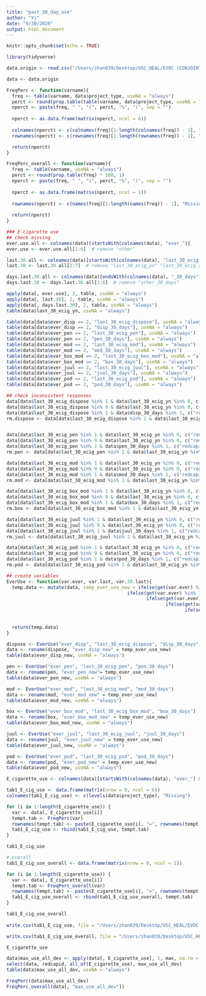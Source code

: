 ```yaml
---
title: "past_30_day_use"
author: "Yi"
date: "9/30/2020"
output: html_document
---
```


```r
knitr::opts_chunk$set(echo = TRUE)
```

```r
library(tidyverse)
```

```r
data.origin <- read.csv("/Users/zhan039/Desktop/USC_HEAL/EVOC (CONJOINT)/Final_Data/EVOC_pilot1_08072020.csv", na.strings = "")

data <- data.origin
```

```r
FreqPerc <- function(varname){
  freq <- table(varname, data$project_type, useNA = "always")
  perct <- round(prop.table(table(varname, data$project_type, useNA = "always"), margin = 2) * 100, 1)
  nperct <- paste(freq, " ", "(", perct, "%", ")", sep = "")
  
  nperct <- as.data.frame(matrix(nperct, ncol = 6))
  
  colnames(nperct) <- c(colnames(freq)[1:length(colnames(freq)) - 1], "Missing")
  rownames(nperct) <- c(rownames(freq)[1:length(rownames(freq)) - 1], "Missing")

  return(nperct)
}

FreqPerc_overall <- function(varname){
  freq <- table(varname, useNA = "always")
  perct <- round(prop.table(freq) * 100, 1)
  nperct <- paste(freq, " ", "(", perct, "%", ")", sep = "")
  
  nperct <- as.data.frame(matrix(nperct, ncol = 1))
  
  rownames(nperct) <- c(names(freq)[1:length(names(freq)) - 1], "Missing")
  
  return(nperct)
}
```

```r
### E-cigarette use
## check missing
ever.use.all <- colnames(data)[startsWith(colnames(data), "ever_")]
ever.use <- ever.use.all[1:6]  # remove "other"  

last.30.all <- colnames(data)[startsWith(colnames(data), "last_30_ecig_")]
last.30 <- last.30.all[2:7]  # remove "last_30_ecig_yn" "last_30_ecig_other"

days.last.30.all <- colnames(data)[endsWith(colnames(data), "_30_days")]
days.last.30 <- days.last.30.all[1:6]  # remove "other_30_days"

apply(data[, ever.use], 2, table, useNA = "always")
apply(data[, last.30], 2, table, useNA = "always")
apply(data[, days.last.30], 2, table, useNA = "always")
table(data$last_30_ecig_yn, useNA = "always")

table(data[data$ever_disp == 2, "last_30_ecig_dispose"], useNA = "always")
table(data[data$ever_disp == 2, "disp_30_days"], useNA = "always")
table(data[data$ever_pen == 2, "last_30_ecig_pen"], useNA = "always")
table(data[data$ever_pen == 2, "pen_30_days"], useNA = "always")
table(data[data$ever_mod == 2, "last_30_ecig_mod"], useNA = "always")
table(data[data$ever_mod == 2, "mod_30_days"], useNA = "always")
table(data[data$ever_box_mod == 2, "last_30_ecig_box_mod"], useNA = "always")
table(data[data$ever_box_mod == 2, "box_30_days"], useNA = "always")
table(data[data$ever_juul == 2, "last_30_ecig_juul"], useNA = "always")
table(data[data$ever_juul == 2, "juul_30_days"], useNA = "always")
table(data[data$ever_pod == 2, "last_30_ecig_pod"], useNA = "always")
table(data[data$ever_pod == 2, "pod_30_days"], useNA = "always")

## check inconsistent responses
data[data$last_30_ecig_dispose %in% 1 & data$last_30_ecig_yn %in% 0, c("redcapid", "last_30_ecig_dispose", "last_30_ecig_yn", "disp_30_days")]  # remove redcapid 1015, 1078, 2042 for Disposable
data[data$last_30_ecig_dispose %in% 9 & data$last_30_ecig_yn %in% 0, c("redcapid", "last_30_ecig_dispose", "last_30_ecig_yn", "disp_30_days")]
data[data$last_30_ecig_dispose %in% 1 & data$disp_30_days %in% 1, c("redcapid", "last_30_ecig_dispose", "last_30_ecig_yn", "disp_30_days")]  # remove redcapid 1130, 6075, 2114, 2119 for Disposable
rm.dispose <- data[data$last_30_ecig_dispose %in% 1 & data$last_30_ecig_yn %in% 0, "redcapid"]


data[data$last_30_ecig_pen %in% 1 & data$last_30_ecig_yn %in% 0, c("redcapid", "last_30_ecig_pen", "last_30_ecig_yn", "pen_30_days")]  # remove redcapid 1073, 7234, 6046, 6065, 6094, 6119, 6129, 6159, 3117 for Vape Pen
data[data$last_30_ecig_pen %in% 9 & data$last_30_ecig_yn %in% 0, c("redcapid", "last_30_ecig_pen", "last_30_ecig_yn", "pen_30_days")] 
data[data$last_30_ecig_pen %in% 1 & data$pen_30_days %in% 1, c("redcapid", "last_30_ecig_pen", "last_30_ecig_yn", "pen_30_days")] 
rm.pen <- data[data$last_30_ecig_pen %in% 1 & data$last_30_ecig_yn %in% 0, "redcapid"]  

data[data$last_30_ecig_mod %in% 1 & data$last_30_ecig_yn %in% 0, c("redcapid", "last_30_ecig_mod", "last_30_ecig_yn", "mod_30_days")]  # remove redcapid 7252, 6046, 6065, 6129
data[data$last_30_ecig_mod %in% 9 & data$last_30_ecig_yn %in% 0, c("redcapid", "last_30_ecig_mod", "last_30_ecig_yn", "mod_30_days")]
data[data$last_30_ecig_mod %in% 1 & data$mod_30_days %in% 1, c("redcapid", "last_30_ecig_mod", "last_30_ecig_yn", "mod_30_days")]
rm.mod <- data[data$last_30_ecig_mod %in% 1 & data$last_30_ecig_yn %in% 0, "redcapid"] 

data[data$last_30_ecig_box_mod %in% 1 & data$last_30_ecig_yn %in% 0, c("redcapid", "last_30_ecig_box_mod", "last_30_ecig_yn", "box_30_days")]  # remove redcapid 7252, 6040, 6159 for Box Mod
data[data$last_30_ecig_box_mod %in% 9 & data$last_30_ecig_yn %in% 0, c("redcapid", "last_30_ecig_box_mod", "last_30_ecig_yn", "box_30_days")]  # remove redcapid 2042 for Box Mod
data[data$last_30_ecig_box_mod %in% 1 & data$box_30_days %in% 1, c("redcapid", "last_30_ecig_box_mod", "last_30_ecig_yn", "box_30_days")] 
rm.box <- data[data$last_30_ecig_box_mod %in% 1 & data$last_30_ecig_yn %in% 0 | data$last_30_ecig_box_mod %in% 9 & data$last_30_ecig_yn %in% 0, "redcapid"] 

data[data$last_30_ecig_juul %in% 1 & data$last_30_ecig_yn %in% 0, c("redcapid", "last_30_ecig_juul", "last_30_ecig_yn", "juul_30_days")]  # remove redcapid 1015, 1092, 7258, 6040, 6066, 2148, 3022, 3116, 3117 for JUUL
data[data$last_30_ecig_juul %in% 9 & data$last_30_ecig_yn %in% 0, c("redcapid", "last_30_ecig_juul", "last_30_ecig_yn", "juul_30_days")]
data[data$last_30_ecig_juul %in% 1 & data$juul_30_days %in% 1, c("redcapid", "last_30_ecig_juul", "last_30_ecig_yn", "juul_30_days")]
rm.juul <- data[data$last_30_ecig_juul %in% 1 & data$last_30_ecig_yn %in% 0, "redcapid"]

data[data$last_30_ecig_pod %in% 1 & data$last_30_ecig_yn %in% 0, c("redcapid", "last_30_ecig_pod", "last_30_ecig_yn", "pod_30_days")]  # remove redcapid 7252, 2042 for pod
data[data$last_30_ecig_pod %in% 9 & data$last_30_ecig_yn %in% 0, c("redcapid", "last_30_ecig_pod", "last_30_ecig_yn", "pod_30_days")]
data[data$last_30_ecig_pod %in% 1 & data$pod_30_days %in% 1, c("redcapid", "last_30_ecig_pod", "last_30_ecig_yn", "pod_30_days")]
rm.pod <- data[data$last_30_ecig_pod %in% 1 & data$last_30_ecig_yn %in% 0, "redcapid"]

## create variables 
EverUse <- function(var.ever, var.last, var.30.last){
  temp.data <- mutate(data, temp_ever_use_new = ifelse(get(var.ever) %in% 0, 0, 
                                            ifelse(get(var.ever) %in% 1, 1, 
                                                   ifelse(get(var.ever) %in% 2 & get(var.last) %in% 0 | get(var.last) %in% 9 & get(var.30.last) %in% 1, 2, 
                                                          ifelse(get(var.30.last) %in% 2, 3, 
                                                                 ifelse(get(var.30.last) %in% c(3, 4, 5), 4,
                                                                        ifelse(get(var.30.last) %in% c(6, 7), 5, NA)))))))
  
  return(temp.data)
}

dispose <- EverUse("ever_disp", "last_30_ecig_dispose", "disp_30_days")
data <- rename(dispose, "ever_disp_new" = temp_ever_use_new)
table(data$ever_disp_new, useNA = "always")

pen <- EverUse("ever_pen", "last_30_ecig_pen", "pen_30_days")
data <- rename(pen, "ever_pen_new"= temp_ever_use_new)
table(data$ever_pen_new, useNA = "always")

mod <- EverUse("ever_mod", "last_30_ecig_mod", "mod_30_days")
data <- rename(mod, "ever_mod_new" = temp_ever_use_new)
table(data$ever_mod_new, useNA = "always")

box <- EverUse("ever_box_mod", "last_30_ecig_box_mod", "box_30_days")
data <- rename(box, "ever_box_mod_new" = temp_ever_use_new)
table(data$ever_box_mod_new, useNA = "always")

juul <- EverUse("ever_juul", "last_30_ecig_juul", "juul_30_days")
data <- rename(juul, "ever_juul_new" = temp_ever_use_new)
table(data$ever_juul_new, useNA = "always")

pod <- EverUse("ever_pod", "last_30_ecig_pod", "pod_30_days")
data <- rename(pod, "ever_pod_new" = temp_ever_use_new)
table(data$ever_pod_new, useNA = "always")
```

```r
E_cigarette_use <- colnames(data)[startsWith(colnames(data), "ever_") & endsWith(colnames(data), "new")]

tab1_E_cig_use <- data.frame(matrix(nrow = 0, ncol = 6))
colnames(tab1_E_cig_use) <- c(levels(data$project_type), "Missing")

for (i in 1:length(E_cigarette_use)) {
  var <- data[, E_cigarette_use[i]]
  tempt.tab <- FreqPerc(var)
  rownames(tempt.tab) <- paste(E_cigarette_use[i], "=", rownames(tempt.tab), sep = "")
  tab1_E_cig_use <- rbind(tab1_E_cig_use, tempt.tab)
}

tab1_E_cig_use

# overall
tab1_E_cig_use_overall <- data.frame(matrix(nrow = 0, ncol = 1))

for (i in 1:length(E_cigarette_use)) {
  var <- data[, E_cigarette_use[i]]
  tempt.tab <- FreqPerc_overall(var)
  rownames(tempt.tab) <- paste(E_cigarette_use[i], "=", rownames(tempt.tab), sep = "")
  tab1_E_cig_use_overall <- rbind(tab1_E_cig_use_overall, tempt.tab)
}

tab1_E_cig_use_overall
 
write.csv(tab1_E_cig_use, file = "/Users/zhan039/Desktop/USC_HEAL/EVOC (CONJOINT)/Pilot1_Methods_Paper/updated09302020/device_30_days.csv")

write.csv(tab1_E_cig_use_overall, file = "/Users/zhan039/Desktop/USC_HEAL/EVOC (CONJOINT)/Pilot1_Methods_Paper/updated09302020/device_30_days_overall.csv")
```

```r
E_cigarette_use

data$max_use_all_dev <- apply(data[, E_cigarette_use], 1, max, na.rm = T)
select(data, redcapid, all_of(E_cigarette_use), max_use_all_dev)
table(data$max_use_all_dev, useNA = "always")

FreqPerc(data$max_use_all_dev)
FreqPerc_overall(data[, "max_use_all_dev"])
```

